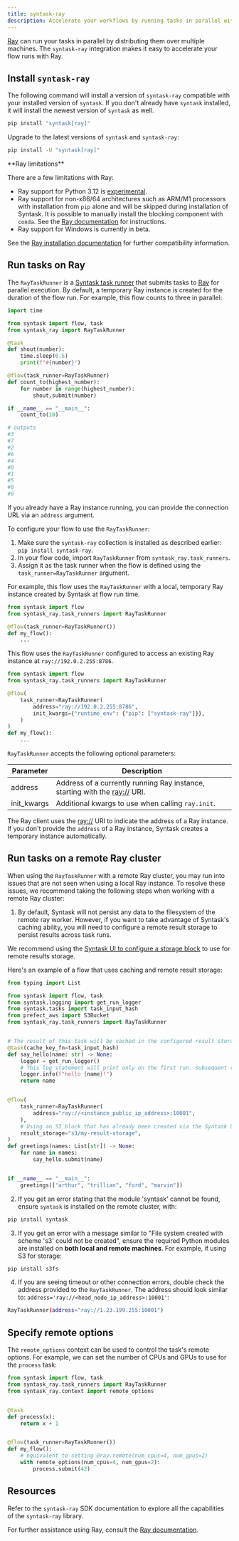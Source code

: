 ```yaml
---
title: syntask-ray
description: Accelerate your workflows by running tasks in parallel with Ray
---
```


[Ray](https://docs.ray.io/en/latest/index.html) can run your tasks in parallel by distributing them over multiple machines.
The `syntask-ray` integration makes it easy to accelerate your flow runs with Ray.

## Install `syntask-ray`

The following command will install a version of `syntask-ray` compatible with your installed version of `syntask`.
If you don't already have `syntask` installed, it will install the newest version of `syntask` as well.

```bash
pip install "syntask[ray]"
```

Upgrade to the latest versions of `syntask` and `syntask-ray`:

```bash
pip install -U "syntask[ray]"
```

<Warning>
**Ray limitations**

There are a few limitations with Ray:

- Ray support for Python 3.12 is [experimental](https://docs.ray.io/en/latest/ray-overview/installation.html#install-nightlies).
- Ray support for non-x86/64 architectures such as ARM/M1 processors with installation from `pip` alone and will be skipped during installation of Syntask. It is possible to manually install the blocking component with `conda`. See the [Ray documentation](https://docs.ray.io/en/latest/ray-overview/installation.html#m1-mac-apple-silicon-support) for instructions.
- Ray support for Windows is currently in beta.

See the [Ray installation documentation](https://docs.ray.io/en/latest/ray-overview/installation.html) for further compatibility information.
</Warning>

## Run tasks on Ray

The `RayTaskRunner` is a [Syntask task runner](https://docs.syntask.khulnasoft.com/develop/task-runners/) that submits tasks to [Ray](https://www.ray.io/) for parallel execution.
By default, a temporary Ray instance is created for the duration of the flow run.
For example, this flow counts to three in parallel:

```python
import time

from syntask import flow, task
from syntask_ray import RayTaskRunner

@task
def shout(number):
    time.sleep(0.5)
    print(f"#{number}")

@flow(task_runner=RayTaskRunner)
def count_to(highest_number):
    for number in range(highest_number):
        shout.submit(number)

if __name__ == "__main__":
    count_to(10)

# outputs
#3
#7
#2
#6
#4
#0
#1
#5
#8
#9
```

If you already have a Ray instance running, you can provide the connection URL via an `address` argument.

To configure your flow to use the `RayTaskRunner`:

1. Make sure the `syntask-ray` collection is installed as described earlier: `pip install syntask-ray`.
2. In your flow code, import `RayTaskRunner` from `syntask_ray.task_runners`.
3. Assign it as the task runner when the flow is defined using the `task_runner=RayTaskRunner` argument.

For example, this flow uses the `RayTaskRunner` with a local, temporary Ray instance created by Syntask at flow run time.

```python
from syntask import flow
from syntask_ray.task_runners import RayTaskRunner

@flow(task_runner=RayTaskRunner())
def my_flow():
    ...
```

This flow uses the `RayTaskRunner` configured to access an existing Ray instance at `ray://192.0.2.255:8786`.

```python
from syntask import flow
from syntask_ray.task_runners import RayTaskRunner

@flow(
    task_runner=RayTaskRunner(
        address="ray://192.0.2.255:8786",
        init_kwargs={"runtime_env": {"pip": ["syntask-ray"]}},
    )
)
def my_flow():
    ...
```

`RayTaskRunner` accepts the following optional parameters:

| Parameter | Description |
| --- | --- |
| address | Address of a currently running Ray instance, starting with the [ray://](https://docs.ray.io/en/master/cluster/ray-client.html) URI. |
| init_kwargs | Additional kwargs to use when calling `ray.init`. |

The Ray client uses the [ray://](https://docs.ray.io/en/master/cluster/ray-client.html) URI to indicate the address of a Ray instance.
If you don't provide the `address` of a Ray instance, Syntask creates a temporary instance automatically.

## Run tasks on a remote Ray cluster

When using the `RayTaskRunner` with a remote Ray cluster, you may run into issues that are not seen when using a local Ray instance.
To resolve these issues, we recommend taking the following steps when working with a remote Ray cluster:

1. By default, Syntask will not persist any data to the filesystem of the remote ray worker. However, if you want to take advantage of Syntask's caching ability, you will need to configure a remote result storage to persist results across task runs.

We recommend using the [Syntask UI to configure a storage block](https://docs.syntask.khulnasoft.com/develop/blocks/) to use for remote results storage.

Here's an example of a flow that uses caching and remote result storage:

```python
from typing import List

from syntask import flow, task
from syntask.logging import get_run_logger
from syntask.tasks import task_input_hash
from prefect_aws import S3Bucket
from syntask_ray.task_runners import RayTaskRunner


# The result of this task will be cached in the configured result storage
@task(cache_key_fn=task_input_hash)
def say_hello(name: str) -> None:
    logger = get_run_logger()
    # This log statement will print only on the first run. Subsequent runs will be cached.
    logger.info(f"hello {name}!")
    return name


@flow(
    task_runner=RayTaskRunner(
        address="ray://<instance_public_ip_address>:10001",
    ),
    # Using an S3 block that has already been created via the Syntask UI
    result_storage="s3/my-result-storage",
)
def greetings(names: List[str]) -> None:
    for name in names:
        say_hello.submit(name)


if __name__ == "__main__":
    greetings(["arthur", "trillian", "ford", "marvin"])
```

2. If you get an error stating that the module 'syntask' cannot be found, ensure `syntask` is installed on the remote cluster, with:

```bash
pip install syntask
```

3. If you get an error with a message similar to "File system created with scheme 's3' could not be created", ensure the required Python modules are installed on **both local and remote machines**. For example, if using S3 for storage:

```bash
pip install s3fs
```

4. If you are seeing timeout or other connection errors, double check the address provided to the `RayTaskRunner`. The address should look similar to: `address='ray://<head_node_ip_address>:10001'`:

```bash
RayTaskRunner(address="ray://1.23.199.255:10001")
```

## Specify remote options

The `remote_options` context can be used to control the task's remote options. For example, we can set the number of CPUs and GPUs to use for the `process` task:

```python
from syntask import flow, task
from syntask_ray.task_runners import RayTaskRunner
from syntask_ray.context import remote_options


@task
def process(x):
    return x + 1


@flow(task_runner=RayTaskRunner())
def my_flow():
    # equivalent to setting @ray.remote(num_cpus=4, num_gpus=2)
    with remote_options(num_cpus=4, num_gpus=2):
        process.submit(42)
```

## Resources

Refer to the `syntask-ray` SDK documentation to explore all the capabilities of the `syntask-ray` library.

For further assistance using Ray, consult the [Ray documentation](https://docs.ray.io/en/latest/index.html).
